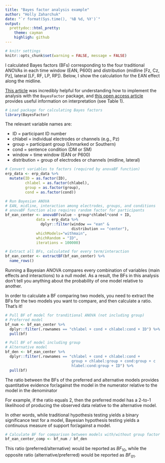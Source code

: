 ```yaml
---
title: "Bayes factor analysis example"
author: "Holly Zaharchuk"
date: "`r format(Sys.time(), '%B %d, %Y')`"
output: 
  prettydoc::html_pretty:
    theme: cayman
    highligh: github
---
```


```r
# knitr settings
knitr::opts_chunk$set(warning = FALSE, message = FALSE)
```

I calculated Bayes factors (BFs) corresponding to the four traditional ANOVAs in each time window (EAN, P600) and distribution (midline [Fz, Cz, Pz], lateral [LF, RF, LP, RP]). Below, I show the calculation for the EAN effect along the midline. 

[This article](https://psycnet.apa.org/doiLanding?doi=10.1037/met0000057) was incredibly helpful for understanding how to implement the analysis with the `BayesFactor` package, and [this open access article](https://link.springer.com/article/10.3758/s13423-017-1323-7) provides useful information on interpretation (see Table 1). 

```r
# Load package for calculating Bayes factors
library(BayesFactor)
```

The relevant variable names are:

- ID = participant ID number
- chlabel = individual electrodes or channels (e.g., Pz)
- group = participant group (Unmarked or Southern)
- cond = sentence condition (DM or SM)
- window = time window (EAN or P600)
- distribution = group of electrodes or channels (midline, lateral)

```r
# Convert variables to factors (required by anovaBF function)
erp_data <- erp_data %>%
  mutate(ID = as.factor(ID),
         chlabel = as.factor(chlabel),
         group = as.factor(group),
         cond = as.factor(cond))
```

```r
# Run Bayesian ANOVA
# EAN, midline, interaction among electrodes, groups, and conditions
# anovaBF function also requires random factor for participants
bf_ean_center <- anovaBF(value ~ group*chlabel*cond + ID, 
              data = erp_data %>% 
                dplyr::filter(window == "ean" & 
                              distribution == "center"),
              whichModels="withmain",
              whichRandom = "ID", 
              iterations = 100000)

# Extract all BFs, calculated for every term/interaction
bf_ean_center <- extractBF(bf_ean_center) %>%
  name_rows()
```

Running a Bayesian ANOVA compares every combination of variables (main effects and interactions) to a null model. As a result, the BFs in this analysis don't tell you anything about the probability of one model relative to another. 

In order to calculate a BF comparing two models, you need to extract the BFs for the two models you want to compare, and then calculate a ratio. That's it!

```r
# Pull BF of model for tranditional ANOVA (not including group)
# Preferred model
bf_num <- bf_ean_center %>%
  dplyr::filter(.rownames == "chlabel + cond + chlabel:cond + ID") %>%
  pull(bf)
```

```r
# Pull BF of model including group
# Alternative model
bf_den <- bf_ean_center %>%
  dplyr::filter(.rownames == "chlabel + cond + chlabel:cond + 
                              group + chlabel:group + cond:group + c
                              hlabel:cond:group + ID") %>%
  pull(bf)
```

The ratio between the BFs of the preferred and alternative models provides quantitative evidence for/against the model in the numerator relative to the model in the denominator

For example, if the ratio equals 2, then the preferred model has a 2-to-1 likelihood of producing the observed data relative to the alternative model.

In other words, while traditional hypothesis testing yields a binary significance test for a model, Bayesian hypothesis testing yields a continuous measure of support for/against a model.

```r
# Calculate BF for comparison between models with/without group factor
bf_ean_center_comp <- bf_num / bf_den
```

This ratio (preferred/alternative) would be reported as $BF_{10}$, while the opposite ratio (alternative/preferred) would be reported as $BF_{01}$.
